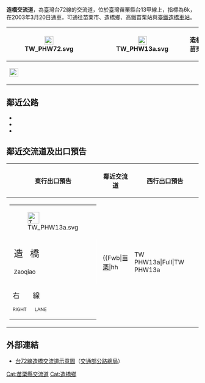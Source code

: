 {{About|[[台72線|台72線]]的造橋交流道|[[中山高速公路|國道一號]]同名之交流道|造橋交流道 (國道1號)}}
{{Infobox Taiwan Highway IC
| name = 造橋交流道
| name_en = Zaoqiao Interchange
| rd_type = EX
| rd_number = 72
| exit = 6
| exit_name = 造橋
| location = [[臺灣|臺灣]][[苗栗縣|苗栗縣]][[後龍鎮_(台灣)|後龍鎮]]（近[[造橋鄉|造橋鄉]]）
| connect = {{Jct|country=TWN|PH|13a}}
| goto = 造橋鄉、[[苗栗市|苗栗市]]、[[高鐵苗栗站|高鐵苗栗站]]
| class = 單點鑽石型
| time = 2003年3月20日
| other = 
 {{Maplink
 | coord = {{Coord|24.5970|N|120.8269|E}}
 | frame = yes
 | plain = yes
 | zoom = 10
 | type = point
 | type2 = shape
 }}
}}
'''造橋交流道'''，為臺灣台72線的交流道，位於臺灣苗栗縣台13甲線上，指標為6k，在2003年3月20日通車，可通往苗栗市、造橋鄉、高鐵苗栗站與[[臺灣鐵路|臺鐵]][[造橋車站|造橋車站]]。
{|class="wikitable" style="text-align:center"
! rowspan="2" | [[File:TW_PHW72.svg|23px]]
| rowspan="2" | {{Taiwan Highway IC|6|造橋|{{PAGENAME}}}}
| [[File:TW_PHW13a.svg|23px]]
| '''造橋　苗栗'''  
|-
| colspan="2" | [[File:Taiwan_road_sign_d53_hsr_inline.svg|23px]]{{Blue|'''高鐵苗栗站'''}}
|}

== 鄰近公路 ==
* {{Jct|country=TWN|PH|6}}
* {{Jct|country=TWN|PH|13a}}
* {{Jct|country=TWN|CH|126}}

== 鄰近交流道及出口預告 ==
{| class="toccolours" border="1" cellpadding="4" style="margin:0 auto; border-collapse:collapse; text-align:center; white-space:nowrap"
! 東行出口預告 !! 鄰近交流道 !! 西行出口預告
|-
| style="text-align:right; font-size:15px" | {{Taiwan Highway IC|6|造橋|{{PAGENAME}}}}
{|style="width:190px; background-color:#007F00; text-align:center; color:#FFF; font-weight:bold"
| colspan="2" | <div style="margin-top:6px; margin-bottom:3px">[[File:TW_PHW13a.svg|30px]]</div>
|-
| style="width:90px; border-right:2px solid #FFF; line-height:24px; font-size:24px; word-spacing:12px" | 造 橋<div style="font-size:15px">Zaoqiao</div>
| style="width:90px; line-height:24px; font-size:24px; word-spacing:12px" | 苗 栗<div style="font-size:15px">Miaoli</div>
|-
| colspan="2" style="line-height:18px; font-size:18px; word-spacing:30px" | 右 線<div style="font-size:12px; word-spacing:18px">RIGHT LANE</div>
|}
|
{{Start expwy box|[[台灣省道快速公路|台灣省道快速公路]]}}
{{S-expwy IC|[[新港交流道|新港交流道]]|往　[[後龍端|後龍端]]}}
{{S-line|{{Jct|country=TWN|PH|72}}|6k|#9B0D15}}
{{S-expwy IC|[[頭屋一交流道|頭屋一交流道]]|往　[[頭屋二交流道|頭屋二交流道]]}}
{{Illus}}
{{Fwu|eh|[[後龍鎮_(台灣)|後龍]]}}
{{Fwi|hr|5|新港}}
{{Fwh|ehst}}
{{Fwm|TW PHW72}}
{{Fwh|ehst|6|造橋}}
{{Fwb|[[苗栗市|苗栗]]|hh||TW PHW13a|Full|TW PHW13a||hh|[[造橋鄉|造橋]]}}
{{Fwh|ehst}}
{{Fwm|TW PHW72}}
{{Fwh|ehst}}
{{Fwi|Full|10|頭屋一}}
{{Fwd|eh|[[公館鄉_(台灣)|公館]]}}
{{Fwed}}
| style="text-align:right; font-size:15px" | {{Taiwan Highway IC|6|造橋|{{PAGENAME}}}}
{|style="width:190px; background-color:#007F00; text-align:center; color:#FFF; font-weight:bold"
| colspan="2" | <div style="margin-top:6px; margin-bottom:3px">[[File:TW_PHW13a.svg|30px]]</div>
|-
| style="width:90px; border-right:2px solid #FFF; line-height:24px; font-size:24px; word-spacing:12px" | 苗 栗<div style="font-size:15px">Miaoli</div>
| style="width:90px; line-height:24px; font-size:24px; word-spacing:12px" | 造 橋<div style="font-size:15px">Zaoqiao</div>
|-
| colspan="2" style="line-height:18px; font-size:18px; word-spacing:30px" | 右 線<div style="font-size:12px; word-spacing:18px">RIGHT LANE</div>
|}
|}

== 外部連結 ==
* [https://www.thb.gov.tw/resource/upload/Expressway/55227939-e21e-42f1-810a-92e378c6f92c.jpg 台72線造橋交流道示意圖]（[[交通部公路總局|交通部公路總局]]）

{{台72線}}
{{TW-road-stub}}

[[Cat:苗栗縣交流道|Cat:苗栗縣交流道]]
[[Cat:造橋鄉|Cat:造橋鄉]]